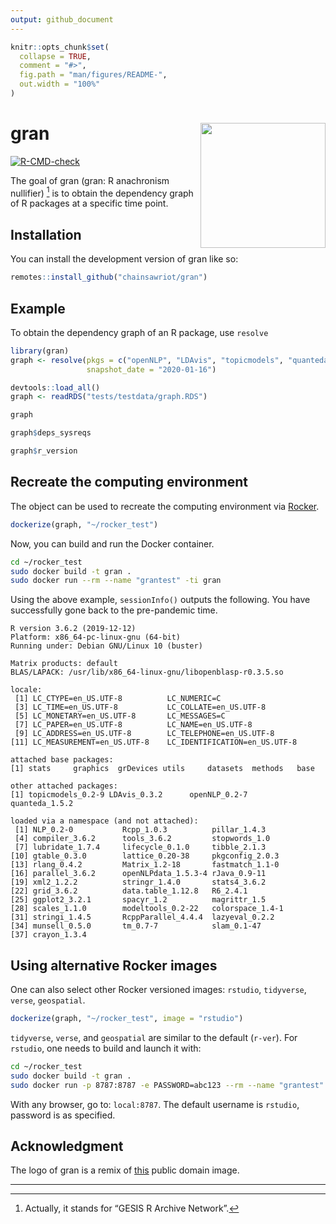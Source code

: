 ```yaml
---
output: github_document
---
```


<!-- README.md is generated from README.Rmd. Please edit that file -->

```r
knitr::opts_chunk$set(
  collapse = TRUE,
  comment = "#>",
  fig.path = "man/figures/README-",
  out.width = "100%"
)
```

# gran <img src="man/figures/gran_logo.svg" align="right" height="200" />

<!-- badges: start -->
[![R-CMD-check](https://github.com/chainsawriot/gran/actions/workflows/R-CMD-check.yaml/badge.svg)](https://github.com/chainsawriot/gran/actions/workflows/R-CMD-check.yaml)
<!-- badges: end -->

The goal of gran (gran: R anachronism nullifier) [^gesis] is to obtain the dependency graph of R packages at a specific time point.

## Installation

You can install the development version of gran like so:

``` r
remotes::install_github("chainsawriot/gran")
```

## Example

To obtain the dependency graph of an R package, use `resolve`

```r
library(gran)
graph <- resolve(pkgs = c("openNLP", "LDAvis", "topicmodels", "quanteda"),
                 snapshot_date = "2020-01-16")
```

```r
devtools::load_all()
graph <- readRDS("tests/testdata/graph.RDS")
```

```r
graph
```

```r
graph$deps_sysreqs
```

```r
graph$r_version
```

## Recreate the computing environment

The object can be used to recreate the computing environment via [Rocker](https://github.com/rocker-org/rocker).

```r
dockerize(graph, "~/rocker_test")
```

Now, you can build and run the Docker container.

```bash
cd ~/rocker_test
sudo docker build -t gran .
sudo docker run --rm --name "grantest" -ti gran
```

Using the above example, `sessionInfo()` outputs the following. You have successfully gone back to the pre-pandemic time.

```
R version 3.6.2 (2019-12-12)
Platform: x86_64-pc-linux-gnu (64-bit)
Running under: Debian GNU/Linux 10 (buster)

Matrix products: default
BLAS/LAPACK: /usr/lib/x86_64-linux-gnu/libopenblasp-r0.3.5.so

locale:
 [1] LC_CTYPE=en_US.UTF-8          LC_NUMERIC=C                 
 [3] LC_TIME=en_US.UTF-8           LC_COLLATE=en_US.UTF-8       
 [5] LC_MONETARY=en_US.UTF-8       LC_MESSAGES=C                
 [7] LC_PAPER=en_US.UTF-8          LC_NAME=en_US.UTF-8          
 [9] LC_ADDRESS=en_US.UTF-8        LC_TELEPHONE=en_US.UTF-8     
[11] LC_MEASUREMENT=en_US.UTF-8    LC_IDENTIFICATION=en_US.UTF-8

attached base packages:
[1] stats     graphics  grDevices utils     datasets  methods   base     

other attached packages:
[1] topicmodels_0.2-9 LDAvis_0.3.2      openNLP_0.2-7     quanteda_1.5.2   

loaded via a namespace (and not attached):
 [1] NLP_0.2-0           Rcpp_1.0.3          pillar_1.4.3       
 [4] compiler_3.6.2      tools_3.6.2         stopwords_1.0      
 [7] lubridate_1.7.4     lifecycle_0.1.0     tibble_2.1.3       
[10] gtable_0.3.0        lattice_0.20-38     pkgconfig_2.0.3    
[13] rlang_0.4.2         Matrix_1.2-18       fastmatch_1.1-0    
[16] parallel_3.6.2      openNLPdata_1.5.3-4 rJava_0.9-11       
[19] xml2_1.2.2          stringr_1.4.0       stats4_3.6.2       
[22] grid_3.6.2          data.table_1.12.8   R6_2.4.1           
[25] ggplot2_3.2.1       spacyr_1.2          magrittr_1.5       
[28] scales_1.1.0        modeltools_0.2-22   colorspace_1.4-1   
[31] stringi_1.4.5       RcppParallel_4.4.4  lazyeval_0.2.2     
[34] munsell_0.5.0       tm_0.7-7            slam_0.1-47        
[37] crayon_1.3.4    
```

## Using alternative Rocker images

One can also select other Rocker versioned images: `rstudio`, `tidyverse`, `verse`, `geospatial`.

```r
dockerize(graph, "~/rocker_test", image = "rstudio")
```

`tidyverse`, `verse`, and `geospatial` are similar to the default (`r-ver`). For `rstudio`, one needs to build and launch it with:

```bash
cd ~/rocker_test
sudo docker build -t gran .
sudo docker run -p 8787:8787 -e PASSWORD=abc123 --rm --name "grantest" -ti gran
```

With any browser, go to: `local:8787`. The default username is `rstudio`, password is as specified.

## Acknowledgment

The logo of gran is a remix of [this](https://commons.wikimedia.org/wiki/File:Flag_of_the_Canary_Islands.svg) public domain image.

---

[^gesis]: Actually, it stands for "GESIS R Archive Network".
